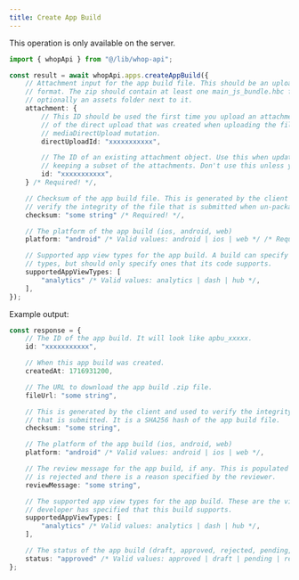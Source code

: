 ```yaml
---
title: Create App Build
---
```

<Note>This operation is only available on the server.</Note>
```typescript
import { whopApi } from "@/lib/whop-api";

const result = await whopApi.apps.createAppBuild({
	// Attachment input for the app build file. This should be an upload in .zip
	// format. The zip should contain at least one main_js_bundle.hbc file and
	// optionally an assets folder next to it.
	attachment: {
		// This ID should be used the first time you upload an attachment. It is the ID
		// of the direct upload that was created when uploading the file to S3 via the
		// mediaDirectUpload mutation.
		directUploadId: "xxxxxxxxxxx",

		// The ID of an existing attachment object. Use this when updating a resource and
		// keeping a subset of the attachments. Don't use this unless you know what you're doing.
		id: "xxxxxxxxxxx",
	} /* Required! */,

	// Checksum of the app build file. This is generated by the client and used to
	// verify the integrity of the file that is submitted when un-packaged later on a device.
	checksum: "some string" /* Required! */,

	// The platform of the app build (ios, android, web)
	platform: "android" /* Valid values: android | ios | web */ /* Required! */,

	// Supported app view types for the app build. A build can specify multiple view
	// types, but should only specify ones that its code supports.
	supportedAppViewTypes: [
		"analytics" /* Valid values: analytics | dash | hub */,
	],
});

```

Example output:

```typescript
const response = {
	// The ID of the app build. It will look like apbu_xxxxx.
	id: "xxxxxxxxxxx",

	// When this app build was created.
	createdAt: 1716931200,

	// The URL to download the app build .zip file.
	fileUrl: "some string",

	// This is generated by the client and used to verify the integrity of the file
	// that is submitted. It is a SHA256 hash of the app build file.
	checksum: "some string",

	// The platform of the app build (ios, android, web)
	platform: "android" /* Valid values: android | ios | web */,

	// The review message for the app build, if any. This is populated when the build
	// is rejected and there is a reason specified by the reviewer.
	reviewMessage: "some string",

	// The supported app view types for the app build. These are the views that the
	// developer has specified that this build supports.
	supportedAppViewTypes: [
		"analytics" /* Valid values: analytics | dash | hub */,
	],

	// The status of the app build (draft, approved, rejected, pending, etc)
	status: "approved" /* Valid values: approved | draft | pending | rejected */,
};

```
